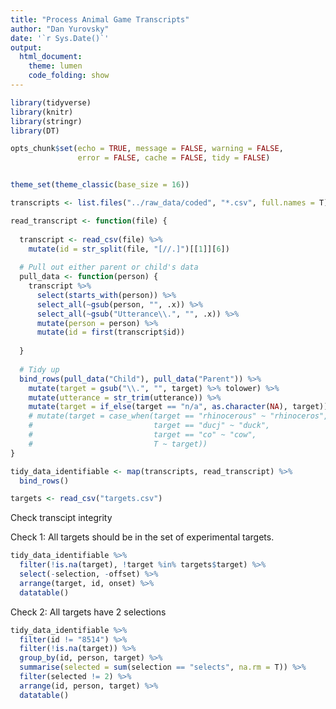 ```yaml
---
title: "Process Animal Game Transcripts"
author: "Dan Yurovsky"
date: '`r Sys.Date()`'
output: 
  html_document:
    theme: lumen
    code_folding: show
---
```


```r
library(tidyverse)
library(knitr)
library(stringr)
library(DT)

opts_chunk$set(echo = TRUE, message = FALSE, warning = FALSE, 
               error = FALSE, cache = FALSE, tidy = FALSE)


theme_set(theme_classic(base_size = 16))
```

```r
transcripts <- list.files("../raw_data/coded", "*.csv", full.names = T)

read_transcript <- function(file) {
  
  transcript <- read_csv(file) %>%
    mutate(id = str_split(file, "[//.]")[[1]][6])
  
  # Pull out either parent or child's data
  pull_data <- function(person) {
    transcript %>%
      select(starts_with(person)) %>%
      select_all(~gsub(person, "", .x)) %>%
      select_all(~gsub("Utterance\\.", "", .x)) %>%
      mutate(person = person) %>%
      mutate(id = first(transcript$id))
    
  }
  
  # Tidy up
  bind_rows(pull_data("Child"), pull_data("Parent")) %>%
    mutate(target = gsub("\\.", "", target) %>% tolower) %>%
    mutate(utterance = str_trim(utterance)) %>%
    mutate(target = if_else(target == "n/a", as.character(NA), target))
    # mutate(target = case_when(target == "rhinocerous" ~ "rhinoceros", 
    #                           target == "ducj" ~ "duck",
    #                           target == "co" ~ "cow",
    #                           T ~ target)) 
}

tidy_data_identifiable <- map(transcripts, read_transcript) %>%
  bind_rows() 

targets <- read_csv("targets.csv")
```

Check transcipt integrity

Check 1: All targets should be in the set of experimental targets. 
```r
tidy_data_identifiable %>%
  filter(!is.na(target), !target %in% targets$target) %>%
  select(-selection, -offset) %>%
  arrange(target, id, onset) %>%
  datatable()
```

Check 2: All targets have 2 selections
```r
tidy_data_identifiable %>%
  filter(id != "8514") %>%
  filter(!is.na(target)) %>%
  group_by(id, person, target) %>%
  summarise(selected = sum(selection == "selects", na.rm = T)) %>%
  filter(selected != 2) %>%
  arrange(id, person, target) %>%
  datatable()
```

